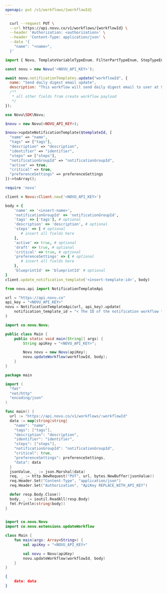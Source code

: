 ```yaml
---
openapi: put /v1/workflows/{workflowId}
---
```


<Snippet file="apikey-warning.mdx" />

<RequestExample>

```bash cURL
  curl --request PUT \
  --url https://api.novu.co/v1/workflows/{workflowId} \
  --header 'Authorization: <authorization>' \
  --header 'Content-Type: application/json' \
  --data '{
    "name": "<name>",
  }'
```

```javascript Node.js
import { Novu, TemplateVariableTypeEnum, FilterPartTypeEnum, StepTypeEnum } from '@novu/node';

const novu = new Novu('<NOVU_API_KEY>');

await novu.notificationTemplates.update("workflowId", {
  name: "Send daily digest email update",
  description: "This workflow will send daily digest email to user at 9:00 AM"
  /**
   * all other fields from create workflow payload
   */
});
```

```php PHP
use Novu\SDK\Novu;

$novu = new Novu(<NOVU_API_KEY>);

$novu->updateNotificationTemplate($templateId, [
  "name" => "name",
  "tags" => ["tags"],
  "description" => "description",
  "identifier" => "identifier",
  "steps" => ["steps"],
  "notificationGroupId" => "notificationGroupId",
  "active" => true,
  "critical" => true,
  "preferenceSettings" => preferenceSettings
])->toArray();
```

```ruby Ruby
require 'novu'

client = Novu::Client.new('<NOVU_API_KEY>')

body = {
    'name' => '<insert-name>',
    'notificationGroupId' => 'notificationGroupId',
    'tags' => ['tags'], # optional
    'description' => 'description', # optional
    'steps' => [ # optional
       # insert all fields here
    ], 
    'active' => true, # optional
    'draft' => true, # optional
    'critical' => true, # optional
    'preferenceSettings' => { # optional
       # insert all fields here
    },
    'blueprintId' => 'blueprintId' # optional
}
client.update_notification_template('<insert-template-id>', body)
```

```python Python
from novu.api import NotificationTemplateApi

url = "https://api.novu.co"
api_key = "<NOVU_API_KEY>"
novu = NotificationTemplateApi(url, api_key).update(
    notification_template_id = "< The ID of the notification workflow to be updated>",
)
```

```java Java
import co.novu.Novu;

public class Main {
    public static void main(String[] args) {
        String apiKey = "<NOVU_API_KEY>";

        Novu novu = new Novu(apiKey);
        novu.updateWorkflow(workflowId, body);
    }
}
```

```go Go
package main

import (
  "fmt"
  "net/http"
  "encoding/json"
)

func main() {
  url := "https://api.novu.co/v1/workflows/:workflowId"
  data := map[string]string{
    "name": "name",
    "tags": ["tags"],
    "description": "description",
    "identifier": "identifier",
    "steps": ["steps"],
    "notificationGroupId": "notificationGroupId",
    "critical": true,
    "preferenceSettings": preferenceSettings,
    "data": data
  }
  jsonValue, _ := json.Marshal(data)
  req, _ := http.NewRequest("PUT", url, bytes.NewBuffer(jsonValue))
  req.Header.Set("Content-Type", "application/json")
  req.Header.Set("Authorization", "ApiKey REPLACE_WITH_API_KEY")

  defer resp.Body.Close()
  body, _ := ioutil.ReadAll(resp.Body)
  fmt.Println(string(body))
}
    
```

```kotlin Kotlin
import co.novu.Novu
import co.novu.extensions.updateWorkflow

class Main {
    fun main(args: Array<String>) {
        val apiKey = "<NOVU_API_KEY>"

        val novu = Novu(apiKey)
        novu.updateWorkflow(workflowId, body)
    }
}
```

</RequestExample>

<ResponseExample>

```json Response
{
    data: data
}
```

</ResponseExample>